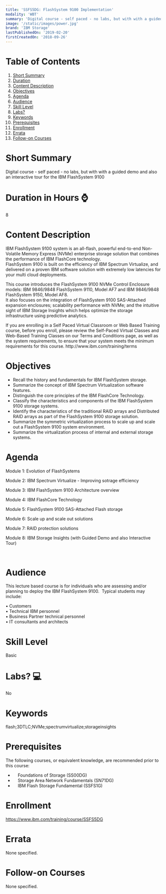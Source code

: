 ```yaml
---
title: 'SSFS5DG: FlashSystem 9100 Implementation'
modality: 'WBT'
summary: 'Digital course - self paced - no labs, but with with a guided demo and also an interactive tour for the IBM FlashSystem 9100'
image: '/static/images/power.jpg'
brand: 'IBM Storage'
lastPublishedOn: '2019-02-20'
firstCreatedOn: '2018-09-26'
---
```

# Table of Contents
1.  [Short Summary](#short-summary)
2.  [Duration](#duration-in-hours-)
3.  [Content Description](#content-description)
4.  [Objectives](#objectives)
5.  [Agenda](#agenda)
6.  [Audience](#audience)
7.  [Skill Level](#skill-level)
8.  [Labs?](#labs-)
9.  [Keywords](#keywords)
10. [Prerequisites](#prerequisites)
11. [Enrollment](#enrollment)
12. [Errata](#errata)
13. [Follow-on Courses](#follow-on-courses)

# Short Summary
Digital course - self paced - no labs, but with with a guided demo and also an interactive tour for the IBM FlashSystem 9100

# Duration in Hours ⌚
8

# Content Description
<p>IBM FlashSystem 9100 system is an all-flash, powerful end-to-end Non-Volatile Memory Express (NVMe) enterprise storage solution that combines the performance of IBM FlashCore technology.<br />
FlashSystem 9100 is built on the efficiency of IBM Spectrum Virtualize, and delivered on a proven IBM software solution with extremely low latencies for your multi cloud deployments.</p>

<p>This course introduces the FlashSystem 9100 NVMe Control Enclosure models: IBM 9846/9848 FlashSystem 9110, Model AF7 and IBM 9846/9848 FlashSystem 9150, Model AF8.<br />
It also focuses on the integration of FlashSystem 9100 SAS-Attached expansion enclosures; scalability performance with NVMe; and the intuitive sight of IBM Storage Insights which helps optimize the storage infrastructure using predictive analytics.</p>

<p>If you are enrolling in a Self Paced Virtual Classroom or Web Based Training course, before you enroll, please review the Self-Paced Virtual Classes and Web-Based Training Classes on our Terms and Conditions page, as well as the system requirements, to ensure that your system meets the minimum requirements for this course. http://www.ibm.com/training/terms</p>

# Objectives
<ul>
	<li>Recall the history and fundamentals for IBM FlashSystem storage.</li>
	<li>Summarize the concept of IBM Spectrum Virtualization software features.</li>
	<li>Distinguish the core principles of the IBM FlashCore Technology.</li>
	<li>Classify the characteristics and components of the IBM FlashSystem 9100 storage systems.</li>
	<li>Identify the characteristics of the traditional RAID arrays and Distributed RAID arrays as part of the FlashSystem 9100 storage solution.</li>
	<li>Summarize the symmetric virtualization process to scale up and scale out a FlashSystem 9100 system environment.</li>
	<li>Summarize the virtualization process of internal and external storage systems.</li>
</ul>

# Agenda
<p>Module 1: Evolution of FlashSystems</p><p>Module 2: IBM Spectrum Virtualize - Improving sotrage efficiency</p><p>Module 3: IBM FlashSystem 9100 Architecture overview</p><p>Module 4: IBM FlashCore Technology</p><p>Module 5: FlashSystem 9100 SAS-Attached Flash storage</p><p>Module 6: Scale up and scale out solutions</p><p>Module 7: RAID protection solutions</p><p>Module 8: IBM Storage Insights (with Guided Demo and also Interactive Tour)</p><p>&nbsp;</p>

# Audience
<p>This lecture based course is for individuals who are assessing and/or planning to deploy the IBM FlashSystem 9100.&nbsp; Typical students may include:</p>

<p>&bull; Customers<br />
&bull; Technical IBM personnel<br />
&bull; Business Partner technical personnel<br />
&bull; IT consultants and architects</p>

# Skill Level
Basic

# Labs? 💻
No

# Keywords
flash;3DTLC;NVMe;spectrumvirtualize;storageinsights

# Prerequisites
<p>The following courses, or equivalent knowledge, are recommended prior to this course:</p>

<ul>
	<li>&nbsp;&nbsp;&nbsp; Foundations of Storage (SS00DG)</li>
	<li>&nbsp;&nbsp;&nbsp; Storage Area Network Fundamentals (SN71DG)</li>
	<li>&nbsp;&nbsp;&nbsp; IBM Flash Storage Fundamental (SSFS1G)</li>
</ul>

# Enrollment
https://www.ibm.com/training/course/SSFS5DG

# Errata
None specified.

# Follow-on Courses
None specified.

